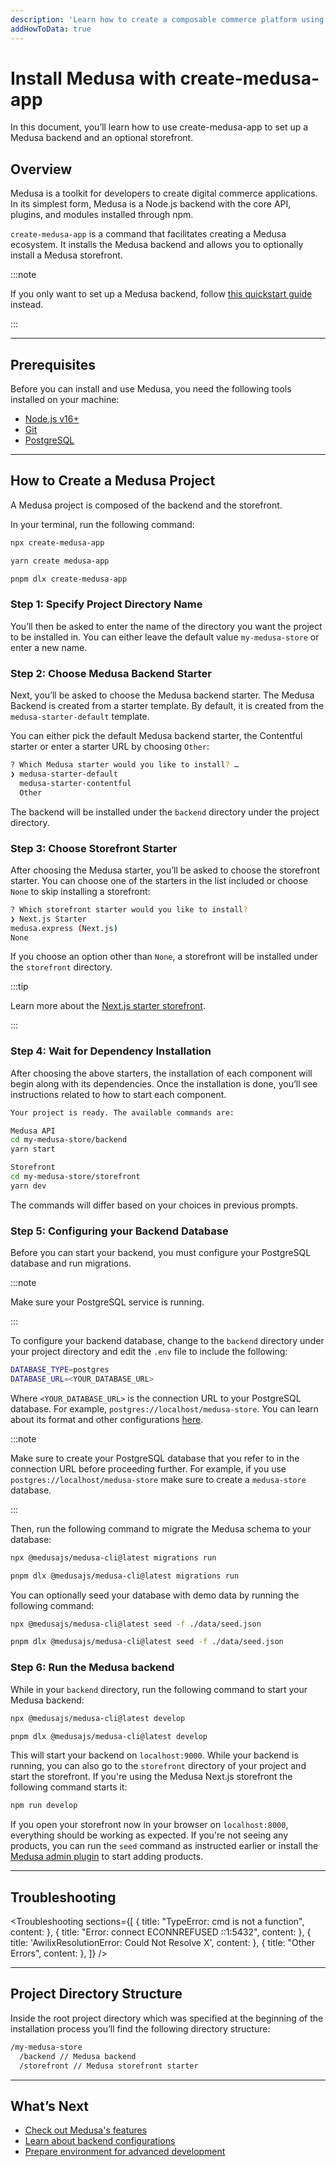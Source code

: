 ```yaml
---
description: 'Learn how to create a composable commerce platform using Medusa. This quickstart guide will help you set up your Medusa backend and the storefront all at once.'
addHowToData: true
---
```



# Install Medusa with create-medusa-app

In this document, you’ll learn how to use create-medusa-app to set up a Medusa backend and an optional storefront.

## Overview

Medusa is a toolkit for developers to create digital commerce applications. In its simplest form, Medusa is a Node.js backend with the core API, plugins, and modules installed through npm.

`create-medusa-app` is a command that facilitates creating a Medusa ecosystem. It installs the Medusa backend and allows you to optionally install a Medusa storefront.

:::note

If you only want to set up a Medusa backend, follow [this quickstart guide](./development/backend/install.mdx) instead.

:::

---

## Prerequisites

Before you can install and use Medusa, you need the following tools installed on your machine:

- [Node.js v16+](./development/backend/prepare-environment.mdx#nodejs)
- [Git](./development/backend/prepare-environment.mdx#git)
- [PostgreSQL](./development/backend/prepare-environment.mdx#postgresql)

---

## How to Create a Medusa Project

A Medusa project is composed of the backend and the storefront.

In your terminal, run the following command:

<Tabs groupId="npxyarn" isCodeTabs={true}>
  <TabItem value="npx" label="NPX" default>

  ```bash
  npx create-medusa-app
  ```

  </TabItem>
  <TabItem value="yarn" label="Yarn">

  ```bash
  yarn create medusa-app
  ```

  </TabItem>
  <TabItem value="pnpm" label="pnpm">

  ```bash
  pnpm dlx create-medusa-app
  ```

  </TabItem>
</Tabs>

### Step 1: Specify Project Directory Name

You’ll then be asked to enter the name of the directory you want the project to be installed in. You can either leave the default value `my-medusa-store` or enter a new name.

### Step 2: Choose Medusa Backend Starter

Next, you’ll be asked to choose the Medusa backend starter. The Medusa Backend is created from a starter template. By default, it is created from the `medusa-starter-default` template.

You can either pick the default Medusa backend starter, the Contentful starter or enter a starter URL by choosing `Other`:

```bash noReport
? Which Medusa starter would you like to install? …
❯ medusa-starter-default
  medusa-starter-contentful
  Other
```

The backend will be installed under the `backend` directory under the project directory.

### Step 3: Choose Storefront Starter

After choosing the Medusa starter, you’ll be asked to choose the storefront starter. You can choose one of the starters in the list included or choose `None` to skip installing a storefront:

```bash noReport
? Which storefront starter would you like to install?
❯ Next.js Starter
medusa.express (Next.js)
None
```

If you choose an option other than `None`, a storefront will be installed under the `storefront` directory.

:::tip

Learn more about the [Next.js starter storefront](./starters/nextjs-medusa-starter.mdx).

:::

### Step 4: Wait for Dependency Installation

After choosing the above starters, the installation of each component will begin along with its dependencies. Once the installation is done, you’ll see instructions related to how to start each component.

```bash noReport
Your project is ready. The available commands are:

Medusa API
cd my-medusa-store/backend
yarn start

Storefront
cd my-medusa-store/storefront
yarn dev
```

The commands will differ based on your choices in previous prompts.

### Step 5: Configuring your Backend Database

Before you can start your backend, you must configure your PostgreSQL database and run migrations.

:::note

Make sure your PostgreSQL service is running.

:::

To configure your backend database, change to the `backend` directory under your project directory and edit the `.env` file to include the following:

```bash
DATABASE_TYPE=postgres
DATABASE_URL=<YOUR_DATABASE_URL>
```

Where `<YOUR_DATABASE_URL>` is the connection URL to your PostgreSQL database. For example, `postgres://localhost/medusa-store`. You can learn about its format and other configurations [here](./development/backend/configurations.md).

:::note

Make sure to create your PostgreSQL database that you refer to in the connection URL before proceeding further. For example, if you use `postgres://localhost/medusa-store` make sure to create a `medusa-store` database.

:::

Then, run the following command to migrate the Medusa schema to your database:

<Tabs groupId="npxyarn" isCodeTabs={true}>
  <TabItem value="npx" label="NPX" default>

  ```bash
  npx @medusajs/medusa-cli@latest migrations run
  ```

  </TabItem>
  <TabItem value="pnpm" label="pnpm">

  ```bash
  pnpm dlx @medusajs/medusa-cli@latest migrations run
  ```

  </TabItem>
</Tabs>

You can optionally seed your database with demo data by running the following command:

<Tabs groupId="npxyarn" isCodeTabs={true}>
  <TabItem value="npx" label="NPX" default>

  ```bash
  npx @medusajs/medusa-cli@latest seed -f ./data/seed.json
  ```

  </TabItem>
  <TabItem value="pnpm" label="pnpm">

  ```bash
  pnpm dlx @medusajs/medusa-cli@latest seed -f ./data/seed.json
  ```

  </TabItem>
</Tabs>

### Step 6: Run the Medusa backend

While in your `backend` directory, run the following command to start your Medusa backend:

<Tabs groupId="npxyarn" isCodeTabs={true}>
  <TabItem value="npx" label="NPX" default>

  ```bash
  npx @medusajs/medusa-cli@latest develop
  ```

  </TabItem>
  <TabItem value="pnpm" label="pnpm">

  ```bash
  pnpm dlx @medusajs/medusa-cli@latest develop
  ```

  </TabItem>
</Tabs>

This will start your backend on `localhost:9000`. While your backend is running, you can also go to the `storefront` directory of your project and start the storefront. If you're using the Medusa Next.js storefront the following command starts it:

```bash npm2yarn
npm run develop
```

If you open your storefront now in your browser on `localhost:8000`, everything should be working as expected. If you're not seeing any products, you can run the `seed` command as instructed earlier or install the [Medusa admin plugin](./admin/quickstart.mdx) to start adding products.

<Feedback 
   event="survey_create-medusa-app"
   question="Did you set up Medusa successfully?"
   positiveQuestion="Is there anything that should improved?"
   negativeQuestion="Please describe the issue you faced."
/>

---

## Troubleshooting

<Troubleshooting
  sections={[
    {
      title: "TypeError: cmd is not a function",
      content: <TypeErrorSection />
    },
    {
      title: "Error: connect ECONNREFUSED ::1:5432",
      content: <ConnectionErrorSection />
    },
    {
      title: 'AwilixResolutionError: Could Not Resolve X',
      content: <FreshInstallationSection />
    },
    {
      title: "Other Errors",
      content: <OtherErrorsSection />
    },
  ]}
/>

---

## Project Directory Structure

Inside the root project directory which was specified at the beginning of the installation process you’ll find the following directory structure:

```bash noReport
/my-medusa-store
  /backend // Medusa backend
  /storefront // Medusa storefront starter
```

---

## What’s Next

- [Check out Medusa's features](./modules/overview.mdx)
- [Learn about backend configurations](./development/backend/configurations.md)
- [Prepare environment for advanced development](./development/backend/prepare-environment.mdx)
